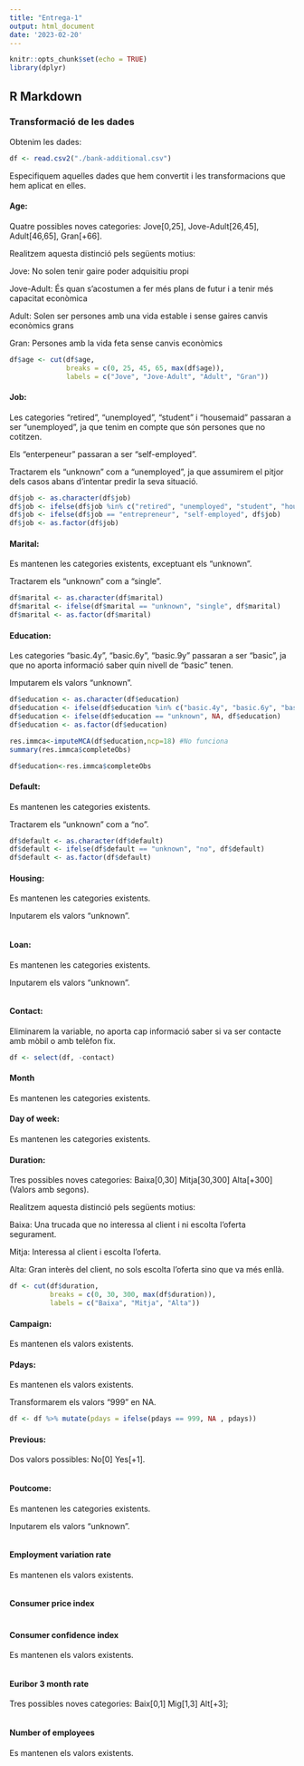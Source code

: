 ```yaml
---
title: "Entrega-1"
output: html_document
date: '2023-02-20'
---
```


```r
knitr::opts_chunk$set(echo = TRUE)
library(dplyr)
```

## R Markdown

### Transformació de les dades

Obtenim les dades:

```r

df <- read.csv2("./bank-additional.csv")
```

Especifiquem aquelles dades que hem convertit i les transformacions que hem aplicat en elles.

#### Age:

Quatre possibles noves categories: Jove[0,25], Jove-Adult[26,45], Adult[46,65], Gran[+66].

Realitzem aquesta distinció pels següents motius:

Jove: No solen tenir gaire poder adquisitiu propi

Jove-Adult: És quan s'acostumen a fer més plans de futur i a tenir més capacitat econòmica

Adult: Solen ser persones amb una vida estable i sense gaires canvis econòmics grans

Gran: Persones amb la vida feta sense canvis econòmics

```r
df$age <- cut(df$age, 
              breaks = c(0, 25, 45, 65, max(df$age)),
              labels = c("Jove", "Jove-Adult", "Adult", "Gran"))
```

#### Job:

Les categories "retired", "unemployed", "student" i "housemaid" passaran a ser "unemployed", ja que tenim en compte que són persones que no cotitzen.

Els "enterpeneur" passaran a ser "self-employed".

Tractarem els "unknown" com a "unemployed", ja que assumirem el pitjor dels casos abans d'intentar predir la seva situació.

```r
df$job <- as.character(df$job)
df$job <- ifelse(df$job %in% c("retired", "unemployed", "student", "housemaid", "unknown"), "unemployed", df$job)
df$job <- ifelse(df$job == "entrepreneur", "self-employed", df$job)
df$job <- as.factor(df$job)
```

#### Marital:

Es mantenen les categories existents, exceptuant els "unknown".

Tractarem els "unknown" com a "single".

```r
df$marital <- as.character(df$marital)
df$marital <- ifelse(df$marital == "unknown", "single", df$marital)
df$marital <- as.factor(df$marital)
```

#### Education:

Les categories "basic.4y", "basic.6y", "basic.9y" passaran a ser "basic", ja que no aporta informació saber quin nivell de "basic" tenen.

Imputarem els valors "unknown".

```r
df$education <- as.character(df$education)
df$education <- ifelse(df$education %in% c("basic.4y", "basic.6y", "basic.9y"), "basic", df$education)
df$education <- ifelse(df$education == "unknown", NA, df$education)
df$education <- as.factor(df$education)

res.immca<-imputeMCA(df$education,ncp=18) #No funciona
summary(res.immca$completeObs)

df$education<-res.immca$completeObs
```

#### Default:

Es mantenen les categories existents.

Tractarem els "unknown" com a "no".

```r
df$default <- as.character(df$default)
df$default <- ifelse(df$default == "unknown", "no", df$default)
df$default <- as.factor(df$default)
```

#### Housing:

Es mantenen les categories existents.

Inputarem els valors "unknown".

```r

```

#### Loan:

Es mantenen les categories existents.

Inputarem els valors "unknown".

```r

```

#### Contact:

Eliminarem la variable, no aporta cap informació saber si va ser contacte amb mòbil o amb telèfon fix.

```r
df <- select(df, -contact)
```

#### Month

Es mantenen les categories existents.

#### Day of week:

Es mantenen les categories existents.

#### Duration:

Tres possibles noves categories: Baixa[0,30] Mitja[30,300] Alta[+300] (Valors amb segons).

Realitzem aquesta distinció pels següents motius:

Baixa: Una trucada que no interessa al client i ni escolta l'oferta segurament.

Mitja: Interessa al client i escolta l'oferta.

Alta: Gran interès del client, no sols escolta l'oferta sino que va més enllà.

```r
df <- cut(df$duration,
          breaks = c(0, 30, 300, max(df$duration)),
          labels = c("Baixa", "Mitja", "Alta"))
```

#### Campaign:

Es mantenen els valors existents.

#### Pdays:

Es mantenen els valors existents.

Transformarem els valors "999" en NA.

```r
df <- df %>% mutate(pdays = ifelse(pdays == 999, NA , pdays))
```

#### Previous:

Dos valors possibles: No[0] Yes[+1].

```r

```

#### Poutcome:

Es mantenen les categories existents.

Inputarem els valors "unknown".

```r

```

#### Employment variation rate

Es mantenen els valors existents.

```r

```

#### Consumer price index

```r

```

#### Consumer confidence index

Es mantenen els valors existents.

```r

```

#### Euribor 3 month rate

Tres possibles noves categories: Baix[0,1] Mig[1,3] Alt[+3];

```r

```

#### Number of employees

Es mantenen els valors existents.

```r

```
